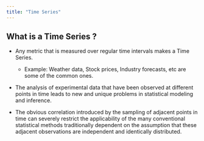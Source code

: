 ```yaml
---
title: "Time Series"
---
```


## What is a Time Series ?

-   Any metric that is measured over regular time intervals makes a Time Series.

    -   Example: Weather data, Stock prices, Industry forecasts, etc are some of the common ones.

-   The analysis of experimental data that have been observed at different points in time leads to new and unique problems in statistical modeling and inference.

-   The obvious correlation introduced by the sampling of adjacent points in time can severely restrict the applicability of the many conventional statistical methods traditionally dependent on the assumption that these adjacent observations are independent and identically distributed.
